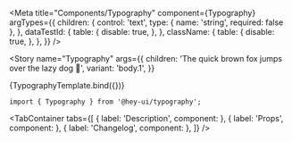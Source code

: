 

<Meta
  title="Components/Typography"
  component={Typography}
  argTypes={{
    children: {
      control: 'text',
      type: { name: 'string', required: false },
    },
    dataTestId: {
      table: {
        disable: true,
      },
    },
    className: {
      table: {
        disable: true,
      },
    },
  }}
/>


<!-- Canvas -->

<Story
  name="Typography"
  args={{
    children: 'The quick brown fox jumps over the lazy dog 🦊',
    variant: 'body.1',
  }}
>
  {TypographyTemplate.bind({})}
</Story>

<!-- Docs -->

<ComponentHeader
  name="Typography"
  version={version}
  stage={2}
  design="https://www.figma.com/file/rrvkvQEoVTOHa7MzyKSaoz/OTP-Design-System?node-id=1369%3A39089"
/>

```tsx
import { Typography } from '@hey-ui/typography';
```

<TabContainer
  tabs={[
    { label: 'Description', component: <Description /> },
    { label: 'Props', component: <Props of={Typography} /> },
    { label: 'Changelog', component: <Changelog /> },
  ]}
/>
